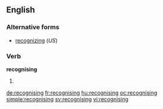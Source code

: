 ==English==

===Alternative forms===
*[[recognizing]] (''US'')

===Verb===
'''recognising'''

# {{British}} {{present participle of|recognise}}

[[de:recognising]]
[[fr:recognising]]
[[hu:recognising]]
[[oc:recognising]]
[[simple:recognising]]
[[sv:recognising]]
[[vi:recognising]]